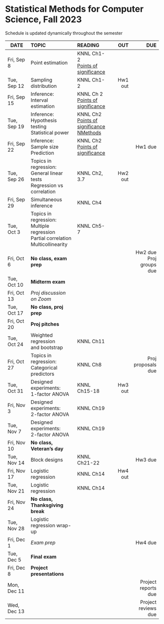 <h1> Statistical Methods for Computer Science, Fall 2023 </h1>
Schedule is updated dynamically throughout the semester
</br>

<font size="3">

| DATE        | TOPIC            |READING     |      OUT |        DUE |
| ---------   |:-----------------|:-----------| --------:| ----------:|
| Fri, Sep 8  | Point estimation |  KNNL Ch1-2</br>[Points of significance](https://www.nature.com/articles/nmeth.2613)  |  | |
| Tue, Sep 12 | Sampling distribution |  KNNL Ch1-2 | Hw1 out  |            |
| Fri, Sep 15 | Inference:</br>Interval estimation   |  KNNL Ch 2</br>[Points of significance](https://www.nature.com/articles/nmeth.2659)  |          |            |
| Tue, Sep 19 | Inference:</br>Hypothesis testing </br>Statistical power |  KNNL Ch2</br>[Points of significance](https://www.nature.com/articles/nmeth.2698)</br>[NMethods](https://www.nature.com/articles/nmeth.3288)  |          |            |
| Fri, Sep 22 | Inference:</br>Sample size</br>Prediction  | KNNL Ch2</br>[Points of significance](https://www.nature.com/articles/nmeth.2738)  |          |  Hw1 due          |
| Tue, Sep 26 | Topics in regression:</br>General linear tests</br>Regression vs correlation | KNNL Ch2, 3.7 | Hw2 out  |    |
| Fri, Sep 29 | Simultaneous inference    | KNNL Ch4 |   |            |
| Tue, Oct 3  | Topics in regression:</br>Multiple regression </br>Partial correlation</br> Multicollinearity      | KNNL Ch5-7  |      |          |
| Fri, Oct 6  | **No class, exam prep** |  |   |  Hw2 due</br>Proj groups due |
| Tue, Oct 10 | **Midterm exam** |   |          |  |
| Fri, Oct 13 | *Proj discussion on Zoom*      |            |          |  |
| Tue, Oct 17 |  **No class, proj prep** |  |   | |
| Fri, Oct 20 | **Proj pitches**|           |   |            |
| Tue, Oct 24 | Weighted regression</br>and bootstrap | KNNL Ch11 |    |            |
| Fri, Oct 27 |  Topics in regression:</br>Categorical predictors |  KNNL Ch8 | | Proj proposals due         |
| Tue, Oct 31 |Designed experiments:</br>1-factor ANOVA | KNNL Ch15-18 | Hw3 out  |            |
| Fri, Nov 3  | Designed experiments:</br>2-factor ANOVA | KNNL Ch19 |          |            |
| Tue, Nov 7  | Designed experiments:</br>2-factor ANOVA | KNNL Ch19 |          |   |
| Fri, Nov 10 | **No class, Veteran's day** | |    |            |
| Tue, Nov 14 | Block designs | KNNL Ch21-22          | | Hw3 due|
| Fri, Nov 17 | Logistic regression |KNNL Ch14      |Hw4 out  | |
| Tue, Nov 21 | Logistic regression |KNNL Ch14   |    |            |
| Fri, Nov 24 | **No class, Thanksgiving break** ||||
| Tue, Nov 28 | Logistic regression wrap-up |   |          |            |
| Fri, Dec 1  | *Exam prep*      |            |          |Hw4 due   |
| Tue, Dec 5  | **Final exam**   |            |          |            |
| Fri, Dec 8 | **Project presentations**  |  |          |            |
| Mon, Dec 11 |                  |            |          | Project reports due           |
| Wed, Dec 13 |                  |            |          | Project reviews due           |
</font>






